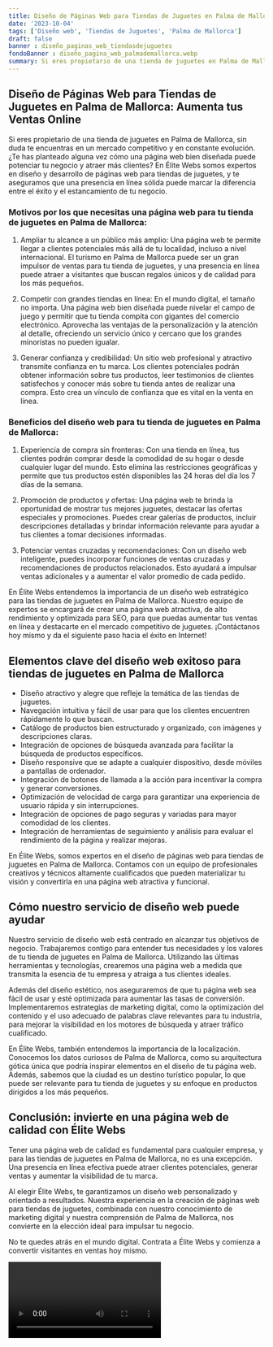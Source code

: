 ```yaml
---
title: Diseño de Páginas Web para Tiendas de Juguetes en Palma de Mallorca
date: '2023-10-04'
tags: ['Diseño web', 'Tiendas de Juguetes', 'Palma de Mallorca']
draft: false
banner : diseño_paginas_web_tiendasdejuguetes
fondoBanner : diseño_pagina_web_palmademallorca.webp
summary: Si eres propietario de una tienda de juguetes en Palma de Mallorca, sin duda te encuentras en un mercado competitivo y en constante evolución. ¿Te has planteado alguna vez cómo una página web bien diseñada puede potenciar tu negocio y atraer más clientes? En Élite Webs somos expertos en diseño y desarrollo de páginas web para tiendas de juguetes, y te aseguramos que una presencia en línea sólida puede marcar la diferencia entre el éxito y el estancamiento de tu negocio.
---
```


## Diseño de Páginas Web para Tiendas de Juguetes en Palma de Mallorca: Aumenta tus Ventas Online

Si eres propietario de una tienda de juguetes en Palma de Mallorca, sin duda te encuentras en un mercado competitivo y en constante evolución. ¿Te has planteado alguna vez cómo una página web bien diseñada puede potenciar tu negocio y atraer más clientes? En Élite Webs somos expertos en diseño y desarrollo de páginas web para tiendas de juguetes, y te aseguramos que una presencia en línea sólida puede marcar la diferencia entre el éxito y el estancamiento de tu negocio.

### Motivos por los que necesitas una página web para tu tienda de juguetes en Palma de Mallorca:

1. Ampliar tu alcance a un público más amplio: Una página web te permite llegar a clientes potenciales más allá de tu localidad, incluso a nivel internacional. El turismo en Palma de Mallorca puede ser un gran impulsor de ventas para tu tienda de juguetes, y una presencia en línea puede atraer a visitantes que buscan regalos únicos y de calidad para los más pequeños.

2. Competir con grandes tiendas en línea: En el mundo digital, el tamaño no importa. Una página web bien diseñada puede nivelar el campo de juego y permitir que tu tienda compita con gigantes del comercio electrónico. Aprovecha las ventajas de la personalización y la atención al detalle, ofreciendo un servicio único y cercano que los grandes minoristas no pueden igualar.

3. Generar confianza y credibilidad: Un sitio web profesional y atractivo transmite confianza en tu marca. Los clientes potenciales podrán obtener información sobre tus productos, leer testimonios de clientes satisfechos y conocer más sobre tu tienda antes de realizar una compra. Esto crea un vínculo de confianza que es vital en la venta en línea.

### Beneficios del diseño web para tu tienda de juguetes en Palma de Mallorca:

1. Experiencia de compra sin fronteras: Con una tienda en línea, tus clientes podrán comprar desde la comodidad de su hogar o desde cualquier lugar del mundo. Esto elimina las restricciones geográficas y permite que tus productos estén disponibles las 24 horas del día los 7 días de la semana.

2. Promoción de productos y ofertas: Una página web te brinda la oportunidad de mostrar tus mejores juguetes, destacar las ofertas especiales y promociones. Puedes crear galerías de productos, incluir descripciones detalladas y brindar información relevante para ayudar a tus clientes a tomar decisiones informadas.

3. Potenciar ventas cruzadas y recomendaciones: Con un diseño web inteligente, puedes incorporar funciones de ventas cruzadas y recomendaciones de productos relacionados. Esto ayudará a impulsar ventas adicionales y a aumentar el valor promedio de cada pedido.

En Élite Webs entendemos la importancia de un diseño web estratégico para las tiendas de juguetes en Palma de Mallorca. Nuestro equipo de expertos se encargará de crear una página web atractiva, de alto rendimiento y optimizada para SEO, para que puedas aumentar tus ventas en línea y destacarte en el mercado competitivo de juguetes. ¡Contáctanos hoy mismo y da el siguiente paso hacia el éxito en Internet!

<GifSeo />

<Cta />

## Elementos clave del diseño web exitoso para tiendas de juguetes en Palma de Mallorca

- Diseño atractivo y alegre que refleje la temática de las tiendas de juguetes.
- Navegación intuitiva y fácil de usar para que los clientes encuentren rápidamente lo que buscan.
- Catálogo de productos bien estructurado y organizado, con imágenes y descripciones claras.
- Integración de opciones de búsqueda avanzada para facilitar la búsqueda de productos específicos.
- Diseño responsive que se adapte a cualquier dispositivo, desde móviles a pantallas de ordenador.
- Integración de botones de llamada a la acción para incentivar la compra y generar conversiones.
- Optimización de velocidad de carga para garantizar una experiencia de usuario rápida y sin interrupciones.
- Integración de opciones de pago seguras y variadas para mayor comodidad de los clientes.
- Integración de herramientas de seguimiento y análisis para evaluar el rendimiento de la página y realizar mejoras.

En Élite Webs, somos expertos en el diseño de páginas web para tiendas de juguetes en Palma de Mallorca. Contamos con un equipo de profesionales creativos y técnicos altamente cualificados que pueden materializar tu visión y convertirla en una página web atractiva y funcional.

## Cómo nuestro servicio de diseño web puede ayudar

Nuestro servicio de diseño web está centrado en alcanzar tus objetivos de negocio. Trabajaremos contigo para entender tus necesidades y los valores de tu tienda de juguetes en Palma de Mallorca. Utilizando las últimas herramientas y tecnologías, crearemos una página web a medida que transmita la esencia de tu empresa y atraiga a tus clientes ideales.

Además del diseño estético, nos aseguraremos de que tu página web sea fácil de usar y esté optimizada para aumentar las tasas de conversión. Implementaremos estrategias de marketing digital, como la optimización del contenido y el uso adecuado de palabras clave relevantes para tu industria, para mejorar la visibilidad en los motores de búsqueda y atraer tráfico cualificado.

En Élite Webs, también entendemos la importancia de la localización. Conocemos los datos curiosos de Palma de Mallorca, como su arquitectura gótica única que podría inspirar elementos en el diseño de tu página web. Además, sabemos que la ciudad es un destino turístico popular, lo que puede ser relevante para tu tienda de juguetes y su enfoque en productos dirigidos a los más pequeños.

## Conclusión: invierte en una página web de calidad con Élite Webs

Tener una página web de calidad es fundamental para cualquier empresa, y para las tiendas de juguetes en Palma de Mallorca, no es una excepción. Una presencia en línea efectiva puede atraer clientes potenciales, generar ventas y aumentar la visibilidad de tu marca.

Al elegir Élite Webs, te garantizamos un diseño web personalizado y orientado a resultados. Nuestra experiencia en la creación de páginas web para tiendas de juguetes, combinada con nuestro conocimiento de marketing digital y nuestra comprensión de Palma de Mallorca, nos convierte en la elección ideal para impulsar tu negocio.

No te quedes atrás en el mundo digital. Contrata a Élite Webs y comienza a convertir visitantes en ventas hoy mismo.

<Video />

<CtaBot job='Tiendas de Juguetes' city='Palma de Mallorca'/>

<Gmaps query='Palma de Mallorca+españa+maps' />